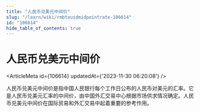 ```yaml
---
title: "人民币兑美元中间价"
slug: "/learn/wiki/rmbtousdmidpointrate-106614"
id: "106614"
hide_table_of_contents: true
---
```



# 人民币兑美元中间价

<ArticleMeta id={106614} updatedAt={'2023-11-30 06:20:08'} />
<div className='border-solid border-b border-t-0 my-4 border-[var(--ifm-color-gray-300)]' />

人民币兑美元中间价是指中国人民银行每个工作日公布的人民币对美元的汇率。它是人民币兑美元汇率的中间价，由中国外汇交易中心根据市场供求情况确定。人民币兑美元中间价在国际贸易和外汇交易中起着重要的参考作用。
